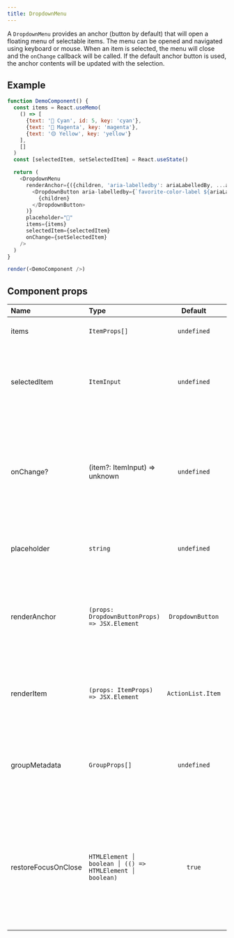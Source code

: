 ```yaml
---
title: DropdownMenu
---
```


A `DropdownMenu` provides an anchor (button by default) that will open a floating menu of selectable items. The menu can be opened and navigated using keyboard or mouse. When an item is selected, the menu will close and the `onChange` callback will be called. If the default anchor button is used, the anchor contents will be updated with the selection.

## Example

```javascript live noinline
function DemoComponent() {
  const items = React.useMemo(
    () => [
      {text: '🔵 Cyan', id: 5, key: 'cyan'},
      {text: '🔴 Magenta', key: 'magenta'},
      {text: '🟡 Yellow', key: 'yellow'}
    ],
    []
  )
  const [selectedItem, setSelectedItem] = React.useState()

  return (
    <DropdownMenu
      renderAnchor={({children, 'aria-labelledby': ariaLabelledBy, ...anchorProps}) => (
        <DropdownButton aria-labelledby={`favorite-color-label ${ariaLabelledBy}`} {...anchorProps}>
          {children}
        </DropdownButton>
      )}
      placeholder="🎨"
      items={items}
      selectedItem={selectedItem}
      onChange={setSelectedItem}
    />
  )
}

render(<DemoComponent />)
```

## Component props

| Name                | Type                                                    |      Default      | Description                                                                                                                                                                                                                                                  |
| :------------------ | :------------------------------------------------------ | :---------------: | :----------------------------------------------------------------------------------------------------------------------------------------------------------------------------------------------------------------------------------------------------------- |
| items               | `ItemProps[]`                                           |    `undefined`    | Required. A list of item objects to display in the menu                                                                                                                                                                                                      |
| selectedItem        | `ItemInput`                                             |    `undefined`    | An `ItemProps` item from the list of `items` which is currently selected. This item will receive a checkmark next to it in the menu.                                                                                                                         |
| onChange?           | (item?: ItemInput) => unknown                           |    `undefined`    | A callback which receives the selected item or `undefined` when an item is activated in the menu. If the activated item is the same as the current `selectedItem`, `undefined` will be passed.                                                               |
| placeholder         | `string`                                                |    `undefined`    | Optional. A placeholder value to display when there is no current selection.                                                                                                                                                                                 |
| renderAnchor        | `(props: DropdownButtonProps) => JSX.Element`           | `DropdownButton`  | Optional. If defined, provided component will be used to render the menu anchor. Will receive the selected `Item` text as `children` prop when an item is activated.                                                                                         |
| renderItem          | `(props: ItemProps) => JSX.Element`                     | `ActionList.Item` | Optional. If defined, each item in `items` will be passed to this function, allowing for custom item rendering.                                                                                                                                              |
| groupMetadata       | `GroupProps[]`                                          |    `undefined`    | Optional. If defined, `DropdownMenu` will group `items` into `ActionList.Group`s separated by `ActionList.Divider` according to their `groupId` property.                                                                                                    |
| restoreFocusOnClose | `HTMLElement │ boolean │ (() => HTMLElement │ boolean)` |      `true`       | When the DropdownMenu is closed, we can attempt to restore focus to some given element or the last element that was focused before the overlay opened (typically the anchor). See [useFocusTrap](focusTrap#usefocustrap-hook) for more info. (Default: true) |
